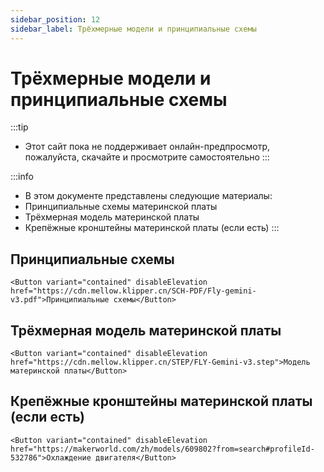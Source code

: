 ```yaml
---
sidebar_position: 12
sidebar_label: Трёхмерные модели и принципиальные схемы
---
```



# Трёхмерные модели и принципиальные схемы


:::tip
* Этот сайт пока не поддерживает онлайн-предпросмотр, пожалуйста, скачайте и просмотрите самостоятельно
:::

:::info
* В этом документе представлены следующие материалы:
* Принципиальные схемы материнской платы
* Трёхмерная модель материнской платы
* Крепёжные кронштейны материнской платы (если есть)
:::

## Принципиальные схемы

    <Button variant="contained" disableElevation href="https://cdn.mellow.klipper.cn/SCH-PDF/Fly-gemini-v3.pdf">Принципиальные схемы</Button>


## Трёхмерная модель материнской платы

    <Button variant="contained" disableElevation href="https://cdn.mellow.klipper.cn/STEP/FLY-Gemini-v3.step">Модель материнской платы</Button>


## Крепёжные кронштейны материнской платы (если есть)


    <Button variant="contained" disableElevation href="https://makerworld.com/zh/models/609802?from=search#profileId-532786">Охлаждение двигателя</Button>